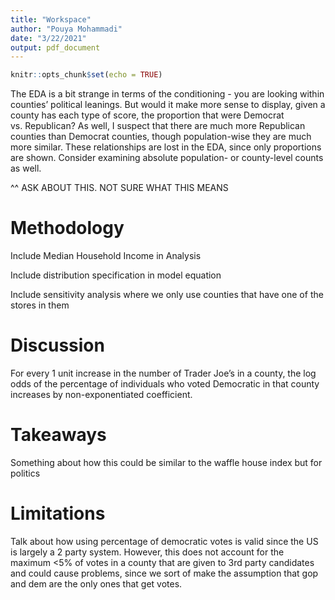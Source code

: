 ```yaml
---
title: "Workspace"
author: "Pouya Mohammadi"
date: "3/22/2021"
output: pdf_document
---
```


```r
knitr::opts_chunk$set(echo = TRUE)
```

The EDA is a bit strange in terms of the conditioning - you are looking within counties' political leanings. But would it make more sense to display, given a county has each type of score, the proportion that were Democrat vs. Republican? As well, I suspect that there are much more Republican counties than Democrat counties, though population-wise they are much more similar. These relationships are lost in the EDA, since only proportions are shown. Consider examining absolute population- or county-level counts as well.

^^ ASK ABOUT THIS. NOT SURE WHAT THIS MEANS

# Methodology

Include Median Household Income in Analysis

Include distribution specification in model equation

Include sensitivity analysis where we only use counties that have one of the stores in them

# Discussion

For every 1 unit increase in the number of Trader Joe's in a county, the log odds of the percentage of individuals who voted Democratic in that county increases by non-exponentiated coefficient.

# Takeaways

Something about how this could be similar to the waffle house index but for politics

# Limitations

Talk about how using percentage of democratic votes is valid since the US is largely a 2 party system. However, this does not account for the maximum <5% of votes in a county that are given to 3rd party candidates and could cause problems, since we sort of make the assumption that gop and dem are the only ones that get votes.